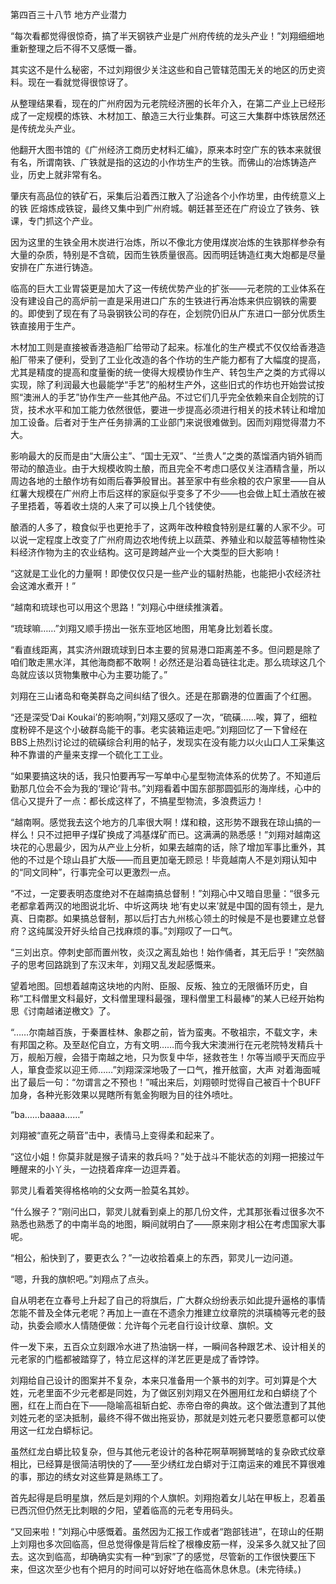 

第四百三十八节 地方产业潜力

“每次看都觉得很惊奇，搞了半天钢铁产业是广州府传统的龙头产业！”刘翔细细地重新整理之后不得不又感慨一番。

其实这不是什么秘密，不过刘翔很少关注这些和自己管辖范围无关的地区的历史资料。现在一看就觉得很惊讶了。

从整理结果看，现在的广州府因为元老院经济圈的长年介入，在第二产业上已经形成了一定规模的炼铁、木材加工、酿造三大行业集群。可这三大集群中炼铁居然还是传统龙头产业。

他翻开大图书馆的《广州经济工商历史材料汇编》，原来本时空广东的铁本来就很有名，所谓南铁、广铁就是指的这边的小作坊生产的生铁。而佛山的冶炼铸造产业，历史上就非常有名。

肇庆有高品位的铁矿石，采集后沿着西江散入了沿途各个小作坊里，由传统意义上的铁 匠熔炼成铁锭，最终又集中到广州府城。朝廷甚至还在广府设立了铁务、铁课，专门抓这个产业。

因为这里的生铁全用木炭进行冶炼，所以不像北方使用煤炭冶炼的生铁那样参杂有大量的杂质，特别是不含硫，因而生铁质量很高。因而明廷铸造红夷大炮都是尽量安排在广东进行铸造。

临高的巨大工业胃袋更是加大了这一传统优势产业的扩张――元老院的工业体系在没有建设自己的高炉前一直是采用进口广东的生铁进行再冶炼来供应钢铁的需要的。即使到了现在有了马袅钢铁公司的存在，企划院仍旧从广东进口一部分优质生铁直接用于生产。

木材加工则是直接被香港造船厂给带动了起来。标准化的生产模式不仅仅给香港造船厂带来了便利，受到了工业化改造的各个作坊的生产能力都有了大幅度的提高，尤其是精度的提高和度量衡的统一使得大规模协作生产、转包生产之类的方式得以实现，除了利润最大也最能学“手艺”的船材生产外，这些旧式的作坊也开始尝试按照“澳洲人的手艺”协作生产一些其他产品。不过它们几乎完全依赖来自企划院的订货，技术水平和加工能力依然很低，要进一步提高必须进行相关的技术转让和增加加工设备。后者对于生产任务排满的工业部门来说很难做到。因而刘翔觉得潜力不大。

影响最大的反而是由“大唐公主”、“国士无双”、“兰贵人”之类的蒸馏酒内销外销而带动的酿造业。由于大规模收购土酿，而且完全不考虑口感仅关注酒精含量，所以周边各地的土酿作坊有如雨后春笋般冒出。甚至家中有些余粮的农户家里――自从红薯大规模在广州府上市后这样的家庭似乎变多了不少――也会做上缸土酒放在被子里捂着，等着收土烧的人来了可以换上几个钱使使。

酿酒的人多了，粮食似乎也更抢手了，这两年改种粮食特别是红薯的人家不少。可以说一定程度上改变了广州府周边农地传统上以蔬菜、养殖业和以靛蓝等植物性染料经济作物为主的农业结构。这可是跨越产业一个大类型的巨大影响！

“这就是工业化的力量啊！即使仅仅只是一些产业的辐射热能，也能把小农经济社会这滩水煮开！”

“越南和琉球也可以用这个思路！”刘翔心中继续推演着。

“琉球嘛……”刘翔又顺手捞出一张东亚地区地图，用笔身比划着长度。

“看直线距离，其实济州跟琉球到日本主要的贸易港口距离差不多。但问题是除了咱们敢走黑水洋，其他海商都不敢啊！必然还是沿着岛链往北走。那么琉球这几个岛就应该以货物集散中心为主要功能了。”

刘翔在三山诸岛和奄美群岛之间纠结了很久。还是在那霸港的位置画了个红圈。

“还是深受‘Dai Koukai’的影响啊，”刘翔又感叹了一次，“硫磺……唉，算了，细粒度粉碎不是这个小破群岛能干的事。老实装箱运走吧。”刘翔回忆了一下曾经在 BBS上热烈讨论过的硫磺综合利用的帖子，发现实在没有能力以火山口人工采集这种不靠谱的产量来支撑一个硫化工工业。

“如果要搞这块的话，我只怕要再写一写单中心星型物流体系的优势了。不知道后勤那几位会不会为我的‘理论’背书。”刘翔看着中国东部那圆弧形的海岸线，心中的信心又提升了一点：都长成这样了，不搞星型物流，多浪费运力！

“越南啊。感觉我去这个地方的几率很大啊！煤和粮，这形势不跟我在琼山搞的一样么！只不过把甲子煤矿换成了鸿基煤矿而已。这满满的熟悉感！”刘翔对越南这块花的心思最少，因为从产业上分析，如果去越南的话，除了增加军事比重外，其他的不过是个琼山县扩大版――而且更加毫无顾忌！毕竟越南人不是刘翔认知中的“同文同种”，行事完全可以更激烈一点。

“不过，一定要表明态度绝对不在越南搞总督制！”刘翔心中又暗自思量：“很多元老都拿着两汉的地图说北圻、中圻这两块 地‘有史以来’就是中国的固有领土，是九真、日南郡。如果搞总督制，那以后打古九州核心领土的时候是不是也要建立总督府？这纯属没开好头给自己找麻烦的事。”刘翔叹了一口气。

“三刘出京。停刺史部而置州牧，炎汉之离乱始也！始作俑者，其无后乎！”突然脑子的思考回路跳到了东汉末年，刘翔又乱发起感慨来。

望着地图。回想着越南这块地的内附、臣服、反叛、独立的无限循环历史，自称“工科僧里文科最好，文科僧里理科最强，理科僧里工科最棒”的某人已经开始构思《讨南越诸逆檄文》了。

“……尔南越百族，于秦置桂林、象郡之前，皆为蛮夷。不敬祖宗，不载文字，未有邦国之称。及至赵佗自立，方有文明……而今我大宋澳洲行在元老院特发精兵十万，舰船万艘，会猎于南越之地，只为恢复中华，拯救苍生！尔等当顺乎天而应乎人，箪食壶浆以迎王师……”刘翔深深地吸了一口气，推开舷窗，大声 对着海面喊出了最后一句：“勿谓言之不预也！”喊出来后，刘翔顿时觉得自己被百十个BUFF加身，各种光影效果以晃瞎所有氪金狗眼为目的往外喷吐。

“ba……baaaa……”

刘翔被“直死之萌音”击中，表情马上变得柔和起来了。

“这位小姐！你莫非就是猴子请来的救兵吗？”处于战斗不能状态的刘翔一把接过午睡醒来的小丫头，一边挠着痒痒一边逗弄着。

郭灵儿看着笑得格格响的父女两一脸莫名其妙。

“什么猴子？”刚问出口，郭灵儿就看到桌上的那几份文件，尤其那张看过很多次不熟悉也熟悉了的中南半岛的地图，瞬间就明白了——原来刚才相公在考虑国家大事呢。

“相公，船快到了，要更衣么？”一边收拾着桌上的东西，郭灵儿一边问道。

“嗯，升我的旗帜吧。”刘翔点了点头。

自从明老在立春号上升起了自己的将旗后，广大群众纷纷表示如此提升逼格的事情怎能不普及全体元老呢？再加上一直在不遗余力推建立纹章院的洪璜楠等元老的鼓动，执委会顺水人情随便做：允许每个元老自行设计纹章、旗帜。文

件一发下来，五百众立刻跟冷水进了热油锅一样，一瞬间各种跟艺术、设计相关的元老家的门槛都被踏穿了，特立尼这样的洋艺匠更是成了香饽饽。

刘翔给自己设计的图案并不复杂，本来只准备用一个篆书的刘字。可刘算是个大姓，元老里面不少元老都是同姓，为了做区别刘翔又在外圈用红龙和白蟒绕了个圈，红在上而白在下――隐喻高祖斩白蛇、赤帝白帝的典故。这个做法遭到了其他刘姓元老的坚决抵制，最终不得不做出拖妥协，那就是刘姓元老只要愿意都可以使用这一红龙白蟒标记。

虽然红龙白蟒比较复杂，但与其他元老设计的各种花啊草啊狮鹫啥的复杂欧式纹章相比，已经算是很简洁明快的了――至少绣红龙白蟒对于江南运来的难民不算很难的事，那边的绣女对这些算是熟练工了。

首先起得是启明星旗，然后是刘翔的个人旗帜。刘翔抱着女儿站在甲板上，忍着虽已西沉但仍然无比刺眼的夕阳，望着临高的元老专用码头。

“又回来啦！”刘翔心中感慨着。虽然因为汇报工作或者“跑部钱进”，在琼山的任期上刘翔也多次回临高，但总觉得像是背后栓了根橡皮筋一样，没呆多久就又扯了回去。这次到临高，却确确实实有一种“到家”了的感觉，尽管新的工作很快要压下来，但这次至少也有个把月的时间可以好好地在临高休息休息。(未完待续。)

